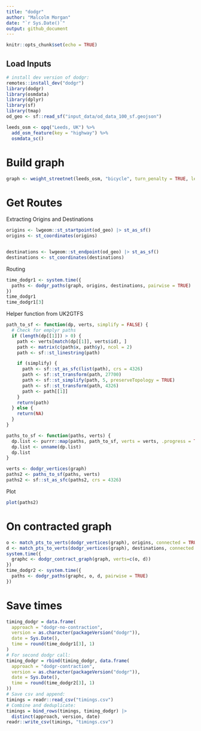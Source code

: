 ```yaml
---
title: "dodgr"
author: "Malcolm Morgan"
date: "`r Sys.Date()`"
output: github_document
---
```


```r
knitr::opts_chunk$set(echo = TRUE)
```

## Load Inputs

```r
# install dev version of dodgr:
remotes::install_dev("dodgr")
library(dodgr)
library(osmdata)
library(dplyr)
library(sf)
library(tmap)
od_geo <- sf::read_sf("input_data/od_data_100_sf.geojson")

leeds_osm <- opq("Leeds, UK") %>%
  add_osm_feature(key = "highway") %>%
  osmdata_sc()
```

# Build graph

```r
graph <- weight_streetnet(leeds_osm, "bicycle", turn_penalty = TRUE, left_side = TRUE)
```
# Get Routes

Extracting Origins and Destinations

```r
origins <- lwgeom::st_startpoint(od_geo) |> st_as_sf()
origins <- st_coordinates(origins)


destinations <- lwgeom::st_endpoint(od_geo) |> st_as_sf()
destinations <- st_coordinates(destinations)
```

Routing

```r
time_dodgr1 <- system.time({
  paths <- dodgr_paths(graph, origins, destinations, pairwise = TRUE)
})
time_dodgr1
time_dodgr1[3]
```

Helper function from UK2GTFS
```r
path_to_sf <- function(dp, verts, simplify = FALSE) {
  # Check for emplyr paths
  if (length(dp[[1]]) > 0) {
    path <- verts[match(dp[[1]], verts$id), ]
    path <- matrix(c(path$x, path$y), ncol = 2)
    path <- sf::st_linestring(path)

    if (simplify) {
      path <- sf::st_as_sfc(list(path), crs = 4326)
      path <- sf::st_transform(path, 27700)
      path <- sf::st_simplify(path, 5, preserveTopology = TRUE)
      path <- sf::st_transform(path, 4326)
      path <- path[[1]]
    }
    return(path)
  } else {
    return(NA)
  }
}

paths_to_sf <- function(paths, verts) {
  dp.list <- purrr::map(paths, path_to_sf, verts = verts, .progress = TRUE)
  dp.list <- unname(dp.list)
  dp.list
}
```

```r
verts <- dodgr_vertices(graph)
paths2 <- paths_to_sf(paths, verts)
paths2 <- sf::st_as_sfc(paths2, crs = 4326)
```

Plot

```r
plot(paths2)
```

# On contracted graph

```r
o <- match_pts_to_verts(dodgr_vertices(graph), origins, connected = TRUE)
d <- match_pts_to_verts(dodgr_vertices(graph), destinations, connected = TRUE)
system.time({
  graphc <- dodgr_contract_graph(graph, verts=c(o, d))
})
time_dodgr2 <- system.time({
  paths <- dodgr_paths(graphc, o, d, pairwise = TRUE)
})
```

# Save times

```r
timing_dodgr = data.frame(
  approach = "dodgr-no-contraction",
  version = as.character(packageVersion("dodgr")),
  date = Sys.Date(),
  time = round(time_dodgr1[3], 1)
)
# For second dodgr call:
timing_dodgr = rbind(timing_dodgr, data.frame(
  approach = "dodgr-contraction",
  version = as.character(packageVersion("dodgr")),
  date = Sys.Date(),
  time = round(time_dodgr2[3], 1)
))
# Save csv and append:
timings = readr::read_csv("timings.csv")
# Combine and deduplicate:
timings = bind_rows(timings, timing_dodgr) |>
  distinct(approach, version, date)
readr::write_csv(timings, "timings.csv")
```
